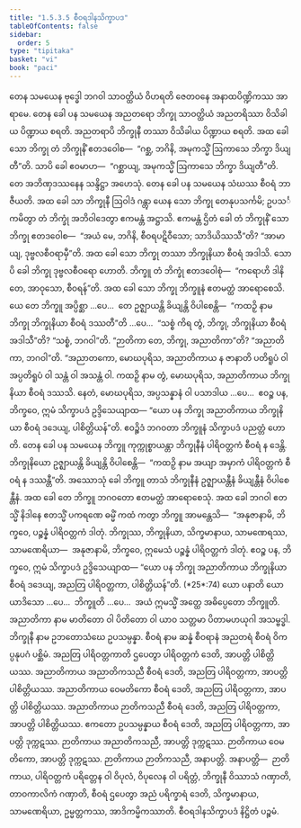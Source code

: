 ```yaml
---
title: "1.5.3.5 စီဝရဒါနသိက္ခာပဒ"
tableOfContents: false
sidebar:
  order: 5
type: "tipitaka"
basket: "vi"
book: "paci"
---
```



<DynamicBreadcrumb />

<Division number="169" book="paci" e="ch" v="2" p="83">

<Paragraph number="558" book="paci">
တေန သမယေန ဗုဒ္ဓေါ ဘဂဝါ သာဝတ္ထိယံ ဝိဟရတိ ဇေတဝနေ အနာထပိဏ္ဍိကဿ အာရာမေ. တေန ခေါ ပန သမယေန အညတရော ဘိက္ခု သာဝတ္ထိယံ အညတရိဿာ ဝိသိခါယ ပိဏ္ဍာယ စရတိ. အညတရာပိ ဘိက္ခုနီ တဿာ ဝိသိခါယ ပိဏ္ဍာယ စရတိ. အထ ခေါ သော ဘိက္ခု တံ ဘိက္ခုနိံ ဧတဒဝေါစ—  “ဂစ္ဆ, ဘဂိနိ, အမုကသ္မိံ ဩကာသေ ဘိက္ခာ ဒိယျတီ”တိ. သာပိ ခေါ ဧဝမာဟ—  “ဂစ္ဆာယျ, အမုကသ္မိံ ဩကာသေ ဘိက္ခာ ဒိယျတီ”တိ. တေ အဘိဏှဒဿနေန သန္ဒိဋ္ဌာ အဟေသုံ. တေန ခေါ ပန သမယေန သံဃဿ စီဝရံ ဘာဇီယတိ. အထ ခေါ သာ ဘိက္ခုနီ ဩဝါဒံ ဂန္တွာ ယေန သော ဘိက္ခု တေနုပသင်္ကမိ; ဥပသင်္ကမိတွာ တံ ဘိက္ခုံ အဘိဝါဒေတွာ ဧကမန္တံ အဋ္ဌာသိ. ဧကမန္တံ ဌိတံ ခေါ တံ ဘိက္ခုနိံ သော ဘိက္ခု ဧတဒဝေါစ—  “အယံ မေ, ဘဂိနိ, စီဝရပဋိဝီသော; သာဒိယိဿသီ”တိ? “အာမာယျ, ဒုဗ္ဗလစီဝရာမှီ”တိ.
</Paragraph>

<Paragraph number="559" book="paci">
အထ ခေါ သော ဘိက္ခု တဿာ ဘိက္ခုနိယာ စီဝရံ အဒါသိ. သောပိ ခေါ ဘိက္ခု ဒုဗ္ဗလစီဝရော ဟောတိ. ဘိက္ခူ တံ ဘိက္ခုံ ဧတဒဝေါစုံ—  “ကရောဟိ ဒါနိ တေ, အာဝုသော, စီဝရန်”တိ. အထ ခေါ သော ဘိက္ခု ဘိက္ခူနံ ဧတမတ္ထံ အာရောစေသိ.
</Paragraph>

<Paragraph number="560" book="paci">
ယေ တေ ဘိက္ခူ အပ္ပိစ္ဆာ …ပေ…  တေ ဥဇ္ဈာယန္တိ ခိယျန္တိ ဝိပါစေန္တိ—  “ကထဉှိ နာမ ဘိက္ခု ဘိက္ခုနိယာ စီဝရံ ဒဿတီ”တိ …ပေ…  “သစ္စံ ကိရ တွံ, ဘိက္ခု, ဘိက္ခုနိယာ စီဝရံ အဒါသီ”တိ? “သစ္စံ, ဘဂဝါ”တိ. “ဉာတိကာ တေ, ဘိက္ခု, အညာတိကာ”တိ? “အညာတိကာ, ဘဂဝါ”တိ. “အညာတကော, မောဃပုရိသ, အညာတိကာယ န ဇာနာတိ ပတိရူပံ ဝါ အပ္ပတိရူပံ ဝါ သန္တံ ဝါ အသန္တံ ဝါ. ကထဉှိ နာမ တွံ, မောဃပုရိသ, အညာတိကာယ ဘိက္ခုနိယာ စီဝရံ ဒဿသိ. နေတံ, မောဃပုရိသ, အပ္ပသန္နာနံ ဝါ ပသာဒါယ …ပေ…  ဧဝဉ္စ ပန, ဘိက္ခဝေ, ဣမံ သိက္ခာပဒံ ဥဒ္ဒိသေယျာထ—
</Paragraph>

<Paragraph number="561" book="paci">
<Emphasis>“ယော ပန ဘိက္ခု အညာတိကာယ ဘိက္ခုနိယာ စီဝရံ ဒဒေယျ, ပါစိတ္တိယန်”</Emphasis>တိ.
</Paragraph>

<Paragraph number="562" book="paci">
ဧဝဉ္စိဒံ ဘဂဝတာ ဘိက္ခူနံ သိက္ခာပဒံ ပညတ္တံ ဟောတိ.
</Paragraph>

</Division>
<Division number="170" book="paci" e="ch" v="2" p="83">

<Paragraph number="563" book="paci">
တေန ခေါ ပန သမယေန ဘိက္ခူ ကုက္ကုစ္စာယန္တာ ဘိက္ခုနီနံ ပါရိဝတ္တကံ စီဝရံ န ဒေန္တိ. ဘိက္ခုနိယော ဥဇ္ဈာယန္တိ ခိယျန္တိ ဝိပါစေန္တိ—  “ကထဉှိ နာမ အယျာ အမှာကံ ပါရိဝတ္တကံ စီဝရံ န ဒဿန္တီ”တိ.
</Paragraph>

<Paragraph number="564" book="paci">
အဿောသုံ ခေါ ဘိက္ခူ တာသံ ဘိက္ခုနီနံ ဥဇ္ဈာယန္တီနံ ခိယျန္တီနံ ဝိပါစေန္တီနံ. အထ ခေါ တေ ဘိက္ခူ ဘဂဝတော ဧတမတ္ထံ အာရောစေသုံ. အထ ခေါ ဘဂဝါ ဧတသ္မိံ နိဒါနေ ဧတသ္မိံ ပကရဏေ ဓမ္မိံ ကထံ ကတွာ ဘိက္ခူ အာမန္တေသိ—  “အနုဇာနာမိ, ဘိက္ခဝေ, ပဉ္စန္နံ ပါရိဝတ္တကံ ဒါတုံ. ဘိက္ခုဿ, ဘိက္ခုနိယာ, သိက္ခမာနာယ, သာမဏေရဿ, သာမဏေရိယာ—  အနုဇာနာမိ, ဘိက္ခဝေ, ဣမေသံ ပဉ္စန္နံ ပါရိဝတ္တကံ ဒါတုံ. ဧဝဉ္စ ပန, ဘိက္ခဝေ, ဣမံ သိက္ခာပဒံ ဥဒ္ဒိသေယျာထ—
</Paragraph>

</Division>
<Division number="171" book="paci" e="ch" v="2" p="84">

<Paragraph number="565" book="paci">
<Emphasis>“ယော ပန ဘိက္ခု အညာတိကာယ ဘိက္ခုနိယာ စီဝရံ ဒဒေယျ, အညတြ ပါရိဝတ္တကာ, ပါစိတ္တိယန်”</Emphasis>တိ. (*25*:<Emphasis>74</Emphasis>)
</Paragraph>

</Division>
<Division number="172" book="paci" e="ch" v="2" p="84">

<Paragraph number="566" book="paci">
<Emphasis>ယော ပနာ</Emphasis>တိ ယော ယာဒိသော …ပေ…  <Emphasis>ဘိက္ခူ</Emphasis>တိ …ပေ…  အယံ ဣမသ္မိံ အတ္ထေ အဓိပ္ပေတော ဘိက္ခူတိ.
</Paragraph>

<Paragraph number="567" book="paci">
<Emphasis>အညာတိကာ</Emphasis> နာမ မာတိတော ဝါ ပိတိတော ဝါ ယာဝ သတ္တမာ ပိတာမဟယုဂါ အသမ္ဗဒ္ဓါ.
</Paragraph>

<Paragraph number="568" book="paci">
<Emphasis>ဘိက္ခုနီ</Emphasis> နာမ ဥဘတောသံဃေ ဥပသမ္ပန္နာ.
</Paragraph>

<Paragraph number="569" book="paci">
<Emphasis>စီဝရံ</Emphasis> နာမ ဆန္နံ စီဝရာနံ အညတရံ စီဝရံ ဝိကပ္ပနုပဂံ ပစ္ဆိမံ.
</Paragraph>

<Paragraph number="570" book="paci">
<Emphasis>အညတြ ပါရိဝတ္တကာ</Emphasis>တိ ဌပေတွာ ပါရိဝတ္တကံ ဒေတိ, အာပတ္တိ ပါစိတ္တိယဿ.
</Paragraph>

</Division>
<Division number="173" book="paci" e="ch" v="2" p="84">

<Paragraph number="571" book="paci">
အညာတိကာယ အညာတိကသညီ စီဝရံ ဒေတိ, အညတြ ပါရိဝတ္တကာ, အာပတ္တိ ပါစိတ္တိယဿ. အညာတိကာယ ဝေမတိကော စီဝရံ ဒေတိ, အညတြ ပါရိဝတ္တကာ, အာပတ္တိ ပါစိတ္တိယဿ. အညာတိကာယ ဉာတိကသညီ စီဝရံ ဒေတိ, အညတြ ပါရိဝတ္တကာ, အာပတ္တိ ပါစိတ္တိယဿ.
</Paragraph>

<Paragraph number="572" book="paci">
ဧကတော ဥပသမ္ပန္နာယ စီဝရံ ဒေတိ, အညတြ ပါရိဝတ္တကာ, အာပတ္တိ ဒုက္ကဋဿ. ဉာတိကာယ အညာတိကသညီ, အာပတ္တိ ဒုက္ကဋဿ. ဉာတိကာယ ဝေမတိကော, အာပတ္တိ ဒုက္ကဋဿ. ဉာတိကာယ ဉာတိကသညီ, အနာပတ္တိ.
</Paragraph>

</Division>
<Division number="174" book="paci" e="ch" v="2" p="84">

<Paragraph number="573" book="paci">
အနာပတ္တိ—  ဉာတိကာယ, ပါရိဝတ္တကံ ပရိတ္တေန ဝါ ဝိပုလံ, ဝိပုလေန ဝါ ပရိတ္တံ, ဘိက္ခုနီ ဝိဿာသံ ဂဏှာတိ, တာဝကာလိကံ ဂဏှာတိ, စီဝရံ ဌပေတွာ အညံ ပရိက္ခာရံ ဒေတိ, သိက္ခမာနာယ, သာမဏေရိယာ, ဥမ္မတ္တကဿ, အာဒိကမ္မိကဿာတိ.

</Paragraph>
</Division>

<Paragraph number="574" type="center" book="paci">
စီဝရဒါနသိက္ခာပဒံ နိဋ္ဌိတံ ပဉ္စမံ.
</Paragraph>